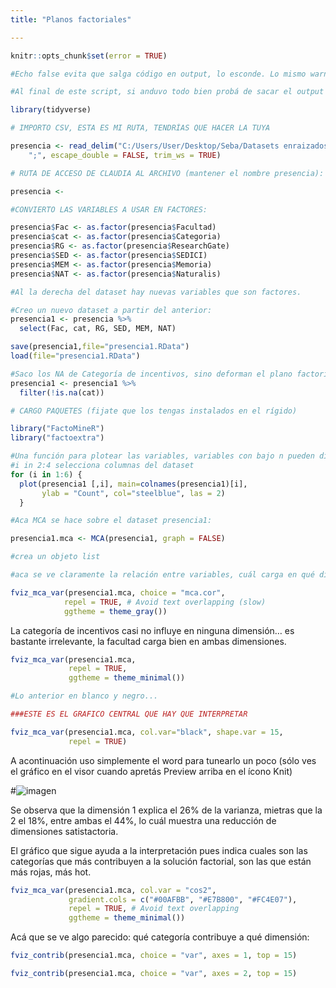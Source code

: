 ```yaml
---
title: "Planos factoriales"

---
```



```r
knitr::opts_chunk$set(error = TRUE)
```

```r

#Echo false evita que salga código en output, lo esconde. Lo mismo warnings y message, cuando carga paquetes que a aveces pone warnings.

#Al final de este script, si anduvo todo bien probá de sacar el output o informe en algún formato.

library(tidyverse)
```



```r

# IMPORTO CSV, ESTA ES MI RUTA, TENDRÍAS QUE HACER LA TUYA

presencia <- read_delim("C:/Users/User/Desktop/Seba/Datasets enraizados. No tocar ni mover/Presencia_investigadores_UNLP_en_RG_y_RIS.csv", 
    ";", escape_double = FALSE, trim_ws = TRUE)
```


```r

# RUTA DE ACCESO DE CLAUDIA AL ARCHIVO (mantener el nombre presencia):

presencia <-

```


```r
#CONVIERTO LAS VARIABLES A USAR EN FACTORES:

presencia$Fac <- as.factor(presencia$Facultad)
presencia$cat <- as.factor(presencia$Categoria)
presencia$RG <- as.factor(presencia$ResearchGate)
presencia$SED <- as.factor(presencia$SEDICI)
presencia$MEM <- as.factor(presencia$Memoria)
presencia$NAT <- as.factor(presencia$Naturalis)

#Al la derecha del dataset hay nuevas variables que son factores.
```


```r
#Creo un nuevo dataset a partir del anterior:
presencia1 <- presencia %>% 
  select(Fac, cat, RG, SED, MEM, NAT)
```

```r
save(presencia1,file="presencia1.RData")
load(file="presencia1.RData")
```


```r

#Saco los NA de Categoría de incentivos, sino deforman el plano factorial
presencia1 <- presencia1 %>% 
  filter(!is.na(cat)) 
```


```r
# CARGO PAQUETES (fijate que los tengas instalados en el rígido)

library("FactoMineR")
library("factoextra")
```


```r
#Una función para plotear las variables, variables con bajo n pueden distorsionar el analisis
#i in 2:4 selecciona columnas del dataset
for (i in 1:6) {
  plot(presencia1 [,i], main=colnames(presencia1)[i],
       ylab = "Count", col="steelblue", las = 2)
  }
```


```r
#Aca MCA se hace sobre el dataset presencia1:

presencia1.mca <- MCA(presencia1, graph = FALSE)

#crea un objeto list
```


```r
#aca se ve claramente la relación entre variables, cuál carga en qué dimensión

fviz_mca_var(presencia1.mca, choice = "mca.cor", 
            repel = TRUE, # Avoid text overlapping (slow)
            ggtheme = theme_gray())
```

La categoría de incentivos casi no influye en ninguna dimensión... es bastante irrelevante, la facultad carga bien en ambas dimensiones.


```r
fviz_mca_var(presencia1.mca, 
             repel = TRUE, 
             ggtheme = theme_minimal())
```



```r
#Lo anterior en blanco y negro...

###ESTE ES EL GRAFICO CENTRAL QUE HAY QUE INTERPRETAR

fviz_mca_var(presencia1.mca, col.var="black", shape.var = 15,
             repel = TRUE)
```

A acontinuación uso simplemente el word para tunearlo un poco (sólo ves el gráfico en el visor cuando apretás Preview arriba en el ícono Knit) 

#![imagen](imagen1.png)

Se observa que la dimensión 1 explica el 26% de la varianza, mietras que la 2 el 18%, entre ambas el 44%, lo cuál muestra una reducción de dimensiones satistactoria.

El gráfico que sigue ayuda a la interpretación pues indica cuales son las categorías que más contribuyen a la solución factorial, son las que están más rojas, más hot.


```r
fviz_mca_var(presencia1.mca, col.var = "cos2",
             gradient.cols = c("#00AFBB", "#E7B800", "#FC4E07"), 
             repel = TRUE, # Avoid text overlapping
             ggtheme = theme_minimal())
```

Acá que se ve algo parecido: qué categoría contribuye a qué dimensión:

```r
fviz_contrib(presencia1.mca, choice = "var", axes = 1, top = 15)

fviz_contrib(presencia1.mca, choice = "var", axes = 2, top = 15)

```




